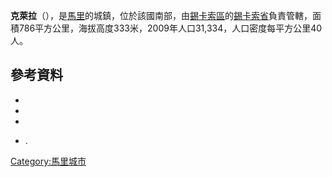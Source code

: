 '''克萊拉'''（{{lang-fr|Kléla}}），是[[馬里|馬里]]的城鎮，位於該國南部，由[[錫卡索區|錫卡索區]]的[[錫卡索省|錫卡索省]]負責管轄，面積786平方公里，海拔高度333米，2009年人口31,334，人口密度每平方公里40人。

==參考資料==
*{{citation |contribution=Common and Fundamental Operational Datasets Registry: Mali |publisher=United Nations Office for the Coordination of Humanitarian Affairs |url=http://cod.humanitarianresponse.info/country-region/mali |deadurl=yes |archiveurl=https://web.archive.org/web/20120106202217/http://cod.humanitarianresponse.info/country-region/mali |archivedate=2012-01-06 |title=存档副本 |accessdate=2015-07-22 }}
*{{citation
 |url         = http://instat.gov.ml/documentation/sikasso.pdf
 |publisher   = République de Mali: Institut National de la Statistique
 |title       = Resultats Provisoires RGPH 2009 (Région de Sikasso)
 |language    = fr
 |deadurl     = yes
 |archiveurl  = https://www.webcitation.org/6AnYveESp?url=http://instat.gov.ml/documentation/sikasso.pdf
 |archivedate = 2012-09-19
 |accessdate  = 2015-07-22
}}
*{{citation |title=Communes de la Région de Sikasso |publisher=Ministère de l’administration territoriale et des collectivités locales, République du Mali |url=http://www.matcl.gov.ml/pdf/ComRegSikasso.pdf |language=fr |deadurl=yes |archiveurl=https://www.webcitation.org/6AnZ7FgpR?url=http://www.matcl.gov.ml/pdf/ComRegSikasso.pdf |archivedate=2012-09-19 |accessdate=2015-07-22 }}
*{{citation | title=Plan de Sécurité Alimentaire Commune Rurale de Kléla 2006-2010 | publisher=Commissariat à la Sécurité Alimentaire, République du Mali, USAID-Mali | year=2006 | url=http://www.aec.msu.edu/fs2/mali_fd_strtgy/plans/sikasso/sikasso/psa_klela.pdf | language=fr | deadurl=yes | archiveurl=https://web.archive.org/web/20120902175056/http://www.aec.msu.edu/fs2/mali_fd_strtgy/plans/sikasso/sikasso/psa_klela.pdf | archivedate=2012年9月2日 | df= | accessdate=2015年7月22日 }}.

{{Coord|11|41|15|N|5|39|50|W|display=title}}

{{錫卡索區}}

[[Category:馬里城市|Category:馬里城市]]


{{Mali-geo-stub}}